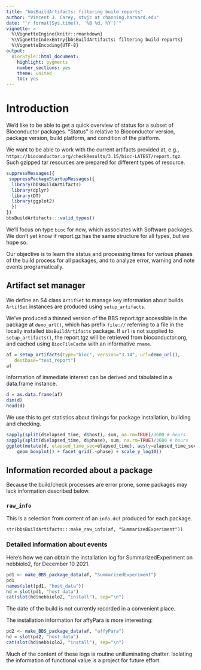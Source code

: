 ```yaml
---
title: "bbsBuildArtifacts: filtering build reports"
author: "Vincent J. Carey, stvjc at channing.harvard.edu"
date: "`r format(Sys.time(), '%B %d, %Y')`"
vignette: >
  %\VignetteEngine{knitr::rmarkdown}
  %\VignetteIndexEntry{bbsBuildArtifacts: filtering build reports}
  %\VignetteEncoding{UTF-8}
output:
  BiocStyle::html_document:
    highlight: pygments
    number_sections: yes
    theme: united
    toc: yes
---
```


# Introduction

We'd like to be able to get a quick overview of status for a
subset of Bioconductor packages.  "Status" is relative to
Bioconductor version, package version, build platform, and
condition of the platform.

We want to be able to work with the current artifacts provided
at, e.g., `https://bioconductor.org/checkResults/3.15/bioc-LATEST/report.tgz`.
Such gzipped tar resources are prepared for different types
of resource.

```r
suppressMessages({
 suppressPackageStartupMessages({
  library(bbsBuildArtifacts)
  library(dplyr)
  library(DT)
  library(ggplot2)
  })
})
bbsBuildArtifacts:::valid_types()
```

We'll focus on type `bioc` for now, which associates with Software packages.
We don't yet know if report.gz has the same
structure for all types, but we hope so.

Our objective is to learn the status and processing times for
various phases of the build process for all packages, and to
analyze error, warning and note events programatically.

## Artifact set manager

We define an S4 class `ArtifSet` to manage key information about builds.
`ArtifSet` instances are produced using `setup_artifacts`.

We've produced a thinned version of the BBS report.tgz accessible
in the package at `demo_url()`, which
has prefix `file://` referring to a file in the locally installed `bbsBuildArtifacts`
package.  If `url` is not supplied
to `setup_artifacts()`, the report.tgz will be retrieved
from bioconductor.org, and cached using `BiocFileCache` with an informative `rname`.

```r
af = setup_artifacts(type="bioc", version="3.14", url=demo_url(),
   destbase="test_report")
af
```

Information of immediate interest can be derived and tabulated
in a data.frame instance.
```r
d = as.data.frame(af)
dim(d)
head(d)
```

We use this to get statistics about timings for package
installation, building and checking.
```r
sapply(split(d$elapsed_time, d$host), sum, na.rm=TRUE)/3600 # hours
sapply(split(d$elapsed_time, d$phase), sum, na.rm=TRUE)/3600 # hours
ggplot(mutate(d, elapsed_time_sec=elapsed_time), aes(y=elapsed_time_sec, x=host)) + 
    geom_boxplot() + facet_grid(.~phase) + scale_y_log10() 
```

## Information recorded about a package

Because the build/check processes are error prone, some packages
may lack information described below.

### `raw_info`

This is a selection from content of an `info.dcf` produced for each package.

```
str(bbsBuildArtifacts:::make_raw_info(af, "SummarizedExperiment"))
```

### Detailed information about events

Here's how we can obtain the installation log for
SummarizedExperiment on nebbiolo2, for December 10 2021.
```r
pd1 <- make_BBS_package_data(af, "SummarizedExperiment")
pd1
names(slot(pd1, "host_data"))
hd = slot(pd1, "host_data")
cat(slot(hd$nebbiolo2, "install"), sep="\n")
```
The date of the build is not currently recorded in a convenient place.

The installation information for affyPara is more interesting:
```r
pd2 <- make_BBS_package_data(af, "affyPara")
hd = slot(pd2, "host_data")
cat(slot(hd$nebbiolo2, "install"), sep="\n")
```

Much of the content of these logs is routine unilluminating chatter.
Isolating the information of functional value is a project
for future effort.




